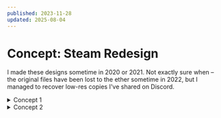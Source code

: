 ```yaml
---
published: 2023-11-28
updated: 2025-08-04
---
```



# Concept: Steam Redesign

I made these designs sometime in 2020 or 2021. Not exactly sure when – the original files have been
lost to the ether sometime in 2022, but I managed to recover low-res copies I've shared on Discord.

<LicenseCard license="cc-by-nc-sa" label="These graphics" labelplural={true} />

<div>

<details>
<summary id="concept-1">Concept 1</summary>

![Older Steam concept art](media/old-steam/1.jpg)
</details>

<details>
<summary id="concept-2">Concept 2</summary>

![Newer Steam concept art](media/old-steam/2.jpg)
</details>

</div>

[^1]: This webpage is in Bengali.